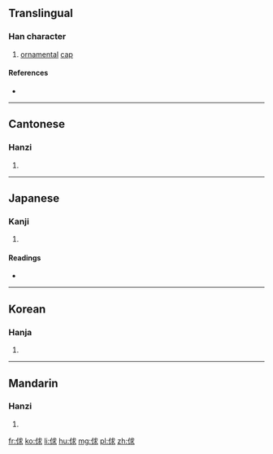 ==Translingual==

===Han character===
{{Han char|rn=9|rad=人|as=07|sn=9|four=2323<sub>2</sub>|canj=人戈十水 (OIJE)|ids=⿰[[亻]][[求]]}}

# [[ornamental]] [[cap]]

====References====
* {{Han ref|kx=0104.090|dkj=00668|dj=0220.080|hdz=10156.170|uh=4FC5|ud=20421|bh=CDDE|bd=52702}}

----

==Cantonese==

===Hanzi===
{{yue-hanzi|jyut=kau4|y=kau4}}

# {{defn|lang=yue|sort=人07}}

----

==Japanese==

===Kanji===
{{ja-kanji|grade=|rs=人07}}

# {{defn|lang=ja|sort=人07}}

====Readings====
* {{ja-readings|on=[[きゅう]] (kyū), [[ぐ]] (gu)|kun=[[いただく]] (itadaku)}}

----

==Korean==

===Hanja===
{{ko-hanja|hangeul=구|rv=gu|mr=ku}}

# {{defn|lang=ko|sort=人07}}

----

==Mandarin==

===Hanzi===
{{cmn-hanzi|pin=[[qiú]] ([[qiu2]])|wg=ch'iu<sup>2</sup>}}

# {{defn|lang=cmn|sort=人07}}

[[fr:俅]]
[[ko:俅]]
[[li:俅]]
[[hu:俅]]
[[mg:俅]]
[[pl:俅]]
[[zh:俅]]